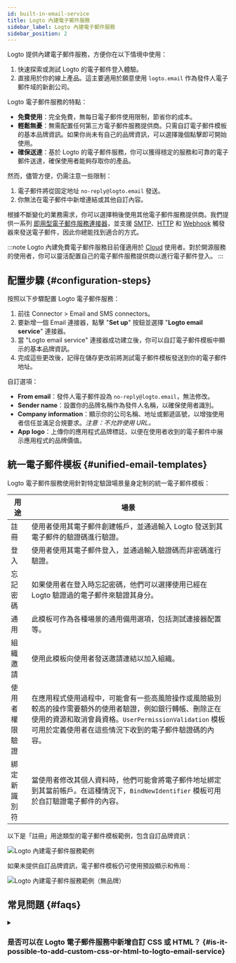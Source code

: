```yaml
---
id: built-in-email-service
title: Logto 內建電子郵件服務
sidebar_label: Logto 內建電子郵件服務
sidebar_position: 2
---
```



Logto 提供內建電子郵件服務，方便你在以下情境中使用：

1. 快速探索或測試 Logto 的電子郵件登入體驗。
2. 直接用於你的線上產品。這主要適用於願意使用 `logto.email` 作為發件人電子郵件域的新創公司。

Logto 電子郵件服務的特點：

- **免費使用**：完全免費，無每日電子郵件使用限制，節省你的成本。
- **輕鬆無憂**：無需配置任何第三方電子郵件服務提供商。只需自訂電子郵件模板的基本品牌資訊。如果你尚未有自己的品牌資訊，可以選擇幾個點擊即可開始使用。
- **確保送達**：基於 Logto 的電子郵件服務，你可以獲得穩定的服務和可靠的電子郵件送達，確保使用者能夠存取你的產品。

然而，儘管方便，仍需注意一些限制：

1. 電子郵件將從固定地址 `no-reply@logto.email` 發送。
2. 你無法在電子郵件中新增連結或其他自訂內容。

根據不斷變化的業務需求，你可以選擇稍後使用其他電子郵件服務提供商。我們提供一系列 [即用型電子郵件服務連接器](/connectors/email-connectors#popular-email-providers)，並支援 [SMTP](/integrations/smtp)、[HTTP](/integrations/http-email) 和 [Webhook](/developers/webhooks) 觸發器來發送電子郵件，因此你總能找到適合的方式。

:::note
Logto 內建免費電子郵件服務目前僅適用於 [Cloud](https://cloud.logto.io/) 使用者。對於開源服務的使用者，你可以靈活配置自己的電子郵件服務提供商以進行電子郵件登入。
:::

## 配置步驟 \{#configuration-steps}

按照以下步驟配置 Logto 電子郵件服務：

1. 前往 <CloudLink to="/connectors/passwordless">Connector > Email and SMS connectors</CloudLink>。
2. 要新增一個 Email 連接器，點擊 "**Set up**" 按鈕並選擇 "**Logto email service**" 連接器。
3. 當 "Logto email service" 連接器成功建立後，你可以自訂電子郵件模板中顯示的基本品牌資訊。
4. 完成這些更改後，記得在儲存更改前將測試電子郵件模板發送到你的電子郵件地址。

自訂選項：

- **From email**：發件人電子郵件設為 `no-reply@logto.email`，無法修改。
- **Sender name**：設置你的品牌名稱作為發件人名稱，以確保使用者識別。
- **Company information**：顯示你的公司名稱、地址或郵遞區號，以增強使用者信任並滿足合規要求。_注意：不允許使用 URL。_
- **App logo**：上傳你的應用程式品牌標誌，以便在使用者收到的電子郵件中展示應用程式的品牌價值。

## 統一電子郵件模板 \{#unified-email-templates}

Logto 電子郵件服務使用針對特定驗證場景量身定制的統一電子郵件模板：

| 用途           | 場景                                                                                                                                                                                                                          |
| -------------- | ----------------------------------------------------------------------------------------------------------------------------------------------------------------------------------------------------------------------------- |
| 註冊           | 使用者使用其電子郵件創建帳戶，並通過輸入 Logto 發送到其電子郵件的驗證碼進行驗證。                                                                                                                                             |
| 登入           | 使用者使用其電子郵件登入，並通過輸入驗證碼而非密碼進行驗證。                                                                                                                                                                  |
| 忘記密碼       | 如果使用者在登入時忘記密碼，他們可以選擇使用已經在 Logto 驗證過的電子郵件來驗證其身分。                                                                                                                                       |
| 通用           | 此模板可作為各種場景的通用備用選項，包括測試連接器配置等。                                                                                                                                                                    |
| 組織邀請       | 使用此模板向使用者發送邀請連結以加入組織。                                                                                                                                                                                    |
| 使用者權限驗證 | 在應用程式使用過程中，可能會有一些高風險操作或風險級別較高的操作需要額外的使用者驗證，例如銀行轉帳、刪除正在使用的資源和取消會員資格。`UserPermissionValidation` 模板可用於定義使用者在這些情況下收到的電子郵件驗證碼的內容。 |
| 綁定新識別符   | 當使用者修改其個人資料時，他們可能會將電子郵件地址綁定到其當前帳戶。在這種情況下，`BindNewIdentifier` 模板可用於自訂驗證電子郵件的內容。                                                                                      |

以下是「註冊」用途類型的電子郵件模板範例，包含自訂品牌資訊：

<img src={emailServiceTemplateSampleImage} alt="Logto 內建電子郵件服務範例" />

如果未提供自訂品牌資訊，電子郵件模板仍可使用預設顯示和佈局：

<img
  src={emailServiceTemplateSampleWithoutBrandingImage}
  alt="Logto 內建電子郵件服務範例（無品牌）"
/>

## 常見問題 \{#faqs}

<details>
<summary>

### 是否可以在 Logto 電子郵件服務中新增自訂 CSS 或 HTML？ \{#is-it-possible-to-add-custom-css-or-html-to-logto-email-service}

</summary>

Logto 的內建電子郵件服務不支援自訂 CSS 或 HTML。你只能修改通用品牌元素。此限制是為了維持內建電子郵件服務的穩定性，因為所有租戶共用相同的 IP 地址和發件人地址。更多詳情，請參閱「[提高電子郵件送達率的因素](https://blog.logto.io/verification-email-delivery#factors-to-improve-email-delivery)」。

若要自訂電子郵件模板，我們建議使用其他電子郵件連接器，例如 AWS Direct Mail、SendGrid、Mailgun、Postmark 或 SMTP。

</details>

